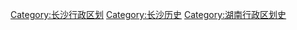 [[Category:长沙行政区划|Category:长沙行政区划]]
[[Category:长沙历史|Category:长沙历史]]
[[Category:湖南行政区划史|Category:湖南行政区划史]]